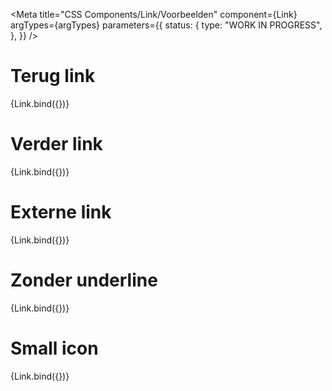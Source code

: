 
<Meta
  title="CSS Components/Link/Voorbeelden"
  component={Link}
  argTypes={argTypes}
  parameters={{
    status: {
      type: "WORK IN PROGRESS",
    },
  }}
/>

# Terug link

<Canvas>
  <Story
    name="Terug link"
    args={{ ...defaultArgs, content: "Terug", icon: "terug", showIcon: "before", iconAriaLabel: "Ga terug" }}
  >
    {Link.bind({})}
  </Story>
</Canvas>

# Verder link

<Canvas>
  <Story
    name="Verder link"
    args={{
      ...defaultArgs,
      content: "Verder",
      icon: "pijl-naar-rechts",
      showIcon: "after",
      iconAriaLabel: "Ga verder",
    }}
  >
    {Link.bind({})}
  </Story>
</Canvas>

# Externe link

<Canvas>
  <Story
    name="Externe link"
    args={{
      ...defaultArgs,
      content: "Externe link",
      icon: "pijl-naar-rechtsboven",
      showIcon: "after",
      iconAriaLabel: "Ga naar www.rvo.nl (externe link)",
    }}
  >
    {Link.bind({})}
  </Story>
</Canvas>

# Zonder underline

<Canvas>
  <Story
    name="Zonder underline"
    args={{
      ...defaultArgs,
      content: "Verder",
      icon: "pijl-naar-rechts",
      showIcon: "after",
      noUnderline: true,
      iconAriaLabel: "Ga verder",
    }}
  >
    {Link.bind({})}
  </Story>
</Canvas>

# Small icon

<Canvas>
  <Story
    name="Small icon"
    args={{
      ...defaultArgs,
      content: "Verder",
      icon: "pijl-naar-rechts",
      showIcon: "after",
      iconSize: "sm",
      iconAriaLabel: "Ga verder",
    }}
  >
    {Link.bind({})}
  </Story>
</Canvas>
